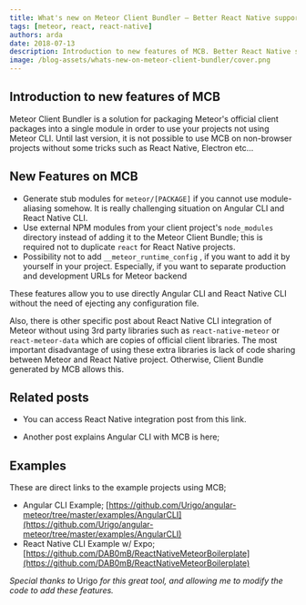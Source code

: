 ```yaml
---
title: What's new on Meteor Client Bundler — Better React Native support, handling Meteor imports etc…
tags: [meteor, react, react-native]
authors: arda
date: 2018-07-13
description: Introduction to new features of MCB. Better React Native support, handling Meteor imports etc.
image: /blog-assets/whats-new-on-meteor-client-bundler/cover.png
---
```


<Article />

## Introduction to new features of MCB

Meteor Client Bundler is a solution for packaging Meteor's official client packages into a single module in order to use your projects not using Meteor CLI.
Until last version, it is not possible to use MCB on non-browser projects without some tricks such as React Native, Electron etc…

## New Features on MCB

- Generate stub modules for `meteor/[PACKAGE]` if you cannot use module-aliasing somehow. It is really challenging situation on Angular CLI and React Native CLI.
- Use external NPM modules from your client project's `node_modules` directory instead of adding it to the Meteor Client Bundle; this is required not to duplicate `react` for React Native projects.
- Possibility not to add `__meteor_runtime_config` , if you want to add it by yourself in your project. Especially, if you want to separate production and development URLs for Meteor backend

These features allow you to use directly Angular CLI and React Native CLI without the need of ejecting any configuration file.

Also, there is other specific post about React Native CLI integration of Meteor without using 3rd party libraries such as `react-native-meteor` or `react-meteor-data` which are copies of official client libraries. The most important disadvantage of using these extra libraries is lack of code sharing between Meteor and React Native project. Otherwise, Client Bundle generated by MCB allows this.

## Related posts

- You can access React Native integration post from this link.

<LinkPreview link="/blog/connecting-react-native-and-meteor" />

- Another post explains Angular CLI with MCB is here;

<LinkPreview link="/blog/angular-cli-meteor-no-eject" />

## Examples

These are direct links to the example projects using MCB;

- Angular CLI Example; [https://github.com/Urigo/angular-meteor/tree/master/examples/AngularCLI](https://github.com/Urigo/angular-meteor/tree/master/examples/AngularCLI)
- React Native CLI Example w/ Expo; [https://github.com/DAB0mB/ReactNativeMeteorBoilerplate](https://github.com/DAB0mB/ReactNativeMeteorBoilerplate)

_Special thanks to_ Urigo _for this great tool, and allowing me to modify the code to add these features._
